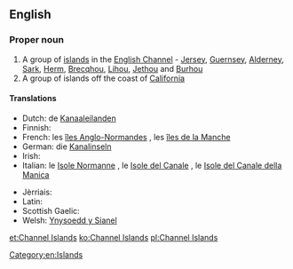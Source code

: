 ==English==

===Proper noun===
{{wikipedia}}
{{en-proper noun|head=[[Channel]] [[Island]]s}}

# A group of [[island]]s in the [[English Channel]] - [[Jersey]], [[Guernsey]], [[Alderney]], [[Sark]], [[Herm]], [[Brecqhou]], [[Lihou]], [[Jethou]] and [[Burhou]]
# A group of islands off the coast of [[California]]

====Translations====
{{trans-top|group of islands in the English Channel}}
* Dutch: de [[Kanaaleilanden]]
* Finnish: {{t-|fi|Kanaalisaaret}}
* French: les [[îles Anglo-Normandes]] {{f|p}}, les [[îles de la Manche]] {{f|p}}
* German: die [[Kanalinseln]] {{f|p}}
* Irish: {{t|ga|Oileáin Mhuir nIocht|p}}
* Italian: le [[Isole Normanne]] {{f|p}}, le [[Isole del Canale]] {{f|p}}, le [[Isole del Canale della Manica]] {{f}}
{{trans-mid}}
* Jèrriais: {{tø|roa-jer|Îles d'la Manche|f|p|alt=L's Îles d'la Manche}}
* Latin: {{qualifier|Middle Latin}} {{t-|la|Insulae Normannorum}}
* Scottish Gaelic: {{t|gd|Eileanan a' Chaolais}}
* Welsh: [[Ynysoedd y Sianel]]
{{trans-bottom}}
{{trans-top|groups of islands off the coast of California}}
{{trans-mid}}
{{trans-bottom}}

[[Category:en:Islands]]

[[et:Channel Islands]]
[[ko:Channel Islands]]
[[pl:Channel Islands]]